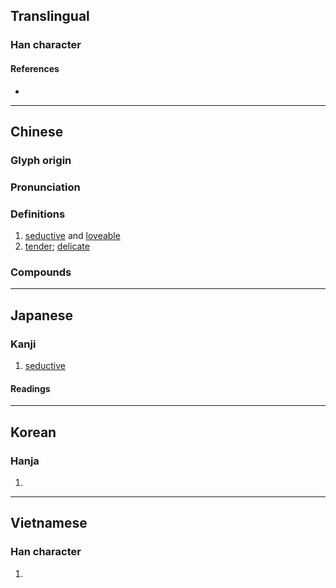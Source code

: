 {{also|娇}}
{{character info}}
==Translingual==

===Han character===
{{Han char|rn=38|rad=女|as=12|sn=15|four=42427|canj=VHKB|ids=⿰女喬}}

====References====
* {{Han ref|kx=0271.310|dkj=06739|dj=0539.220|hdz=21081.060|uh=5B0C|ud=23308|bh=BC62|bd=48226}}

----

==Chinese==
{{zh-forms|s=娇}}

===Glyph origin===
{{Han etym}}
{{Han compound|女|喬|ls=psc|c1=s|c2=p|t1=woman}}

===Pronunciation===
{{zh-pron
|m=jiāo
|c=giu1
|h=pfs=kiêu
|md=
|mn=kiau
|w=
|mc=y
|oc=y
|cat=a
}}

===Definitions===
{{zh-hanzi}}

# [[seductive]] and [[loveable]]
# [[tender]]; [[delicate]]

===Compounds===
{{zh-der|嬌愛|嬌嗔|嬌痴|嬌寵|嬌脆|嬌翠|嬌滴滴|嬌兒|嬌慣|嬌貴|嬌憨|嬌好|嬌客|嬌裡嬌氣|嬌美|嬌媚|嬌嫩|嬌妻|嬌氣|嬌嬈|嬌柔|嬌弱|嬌生慣養|嬌娃|嬌婉|嬌小|嬌小玲瓏|嬌羞|嬌豔|嬌養|嬌縱|嬌慵|嬌嫋不勝|嬌嬌滴滴|嬌妻美妾|嬌嬾|多嬌|嬌甜|慣養嬌生|嬌波|嬌花照水|嬌惰|嬌娘|嬌女|姻嬌|嬌逸|嬌皮嫩肉|千嬌百媚|嬌冶|嬌語|嬌若春花|嬌聲細語|嬌態|嬌情|嬌怯怯|嬌怯|嬌寒|嬌娜|嬌姿|嬌喘|嬌哥兒|嬌嬌啻啻|千嬌百態|嬌奼|嬌娥|撒嬌賣俏|東床嬌客|皮嬌肉嫩|百媚千嬌|玉嬌梨|柳嚲鶯嬌|撒嬌撒痴|撒嬌|東床嬌婿|藏嬌|龍袖嬌民|金屋藏嬌|香嬌玉嫩|阿嬌|軟玉嬌香|美嬌娘|嬌黃|妖嬌:iau-kiau;Min Nan}}

----

==Japanese==

===Kanji===
{{ja-kanji|grade=|rs=女12}}

# [[seductive]]

====Readings====
{{ja-readings
|on=きょう
|kun=なまめ-かし.い
}}

----

==Korean==

===Hanja===
{{ko-hanja|hangeul=교|rv=gyo|mr=kyo}}

# {{rfdef|ko|sort=女12}}

----

==Vietnamese==

===Han character===
{{vi-hantu|[[kiều]]|rs=女12}}

# {{rfdef|vi|sort=女12}}